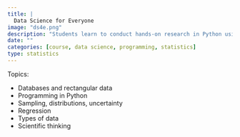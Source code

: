 ```yaml
---
title: |
  Data Science for Everyone
image: "ds4e.png"
description: "Students learn to conduct hands-on research in Python using real-world datasets as instruments to practice and apply principles of scientific thinking and causal inference."
date: ""
categories: [course, data science, programming, statistics]
type: statistics
---
```


Topics:

- Databases and rectangular data
- Programming in Python
- Sampling, distributions, uncertainty
- Regression
- Types of data
- Scientific thinking